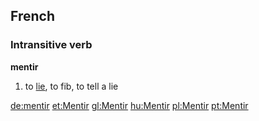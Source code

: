 ==French==
===Intransitive verb===
'''mentir'''

#to [[lie#Verb 2|lie]], to fib, to tell a lie

[[de:mentir]]
[[et:Mentir]]
[[gl:Mentir]]
[[hu:Mentir]]
[[pl:Mentir]]
[[pt:Mentir]]
